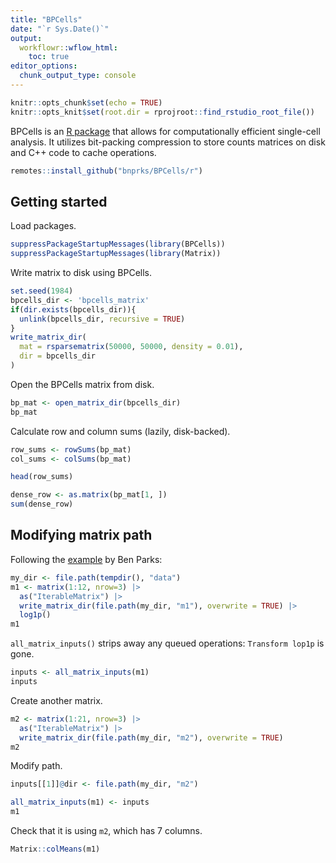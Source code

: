 ```yaml
---
title: "BPCells"
date: "`r Sys.Date()`"
output:
  workflowr::wflow_html:
    toc: true
editor_options:
  chunk_output_type: console
---
```


```r
knitr::opts_chunk$set(echo = TRUE)
knitr::opts_knit$set(root.dir = rprojroot::find_rstudio_root_file())
```

BPCells is an [R package](https://github.com/bnprks/BPCells) that allows for computationally efficient single-cell analysis. It utilizes bit-packing compression to store counts matrices on disk and C++ code to cache operations. 

```r
remotes::install_github("bnprks/BPCells/r")
```

## Getting started

Load packages.

```r
suppressPackageStartupMessages(library(BPCells))
suppressPackageStartupMessages(library(Matrix))
```

Write matrix to disk using BPCells.

```r
set.seed(1984)
bpcells_dir <- 'bpcells_matrix'
if(dir.exists(bpcells_dir)){
  unlink(bpcells_dir, recursive = TRUE)
}
write_matrix_dir(
  mat = rsparsematrix(50000, 50000, density = 0.01),
  dir = bpcells_dir
)
```

Open the BPCells matrix from disk.

```r
bp_mat <- open_matrix_dir(bpcells_dir)
bp_mat
```

Calculate row and column sums (lazily, disk-backed).

```r
row_sums <- rowSums(bp_mat)
col_sums <- colSums(bp_mat)

head(row_sums)

dense_row <- as.matrix(bp_mat[1, ])
sum(dense_row)
```

## Modifying matrix path

Following the [example](https://github.com/bnprks/BPCells/issues/247#issuecomment-2813863978) by Ben Parks:

```r
my_dir <- file.path(tempdir(), "data")
m1 <- matrix(1:12, nrow=3) |> 
  as("IterableMatrix") |>
  write_matrix_dir(file.path(my_dir, "m1"), overwrite = TRUE) |>
  log1p()
m1
```

`all_matrix_inputs()` strips away any queued operations: `Transform lop1p` is gone.

```r
inputs <- all_matrix_inputs(m1)
inputs
```

Create another matrix.

```r
m2 <- matrix(1:21, nrow=3) |> 
  as("IterableMatrix") |>
  write_matrix_dir(file.path(my_dir, "m2"), overwrite = TRUE)
m2
```

Modify path.

```r
inputs[[1]]@dir <- file.path(my_dir, "m2")

all_matrix_inputs(m1) <- inputs
m1
```

Check that it is using `m2`, which has 7 columns.

```r
Matrix::colMeans(m1)
```
